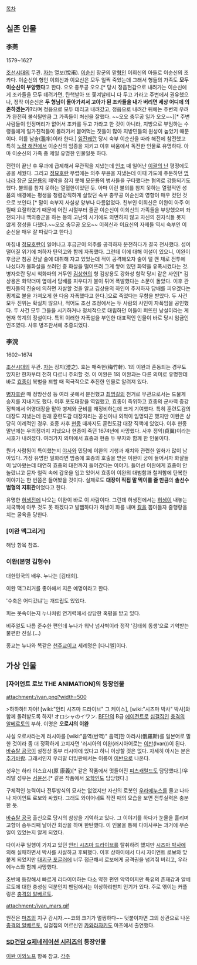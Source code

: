 [[목차]]
== 실존 인물 ==
=== 李莞 ===
1579~1627

[[조선]]시대의 무관. [[자]]는 열보(悅甫). [[이순신]] 장군의 맏[[형]]인 이희신의 아들로 이순신의 조카다. 이순신의 형인 이희신과 이요신은 모두 일찍 죽었는데 그래서 형들의 가족도 '''모두 이순신이 부양했다'''고 한다. 오오 충무공 오오.[* 당시 정읍현감으로 내려가는 이순신에게 조카들을 모두 데려가면, 탄핵받아 또 쫓겨날테니 다 두고 가라고 주변에서 권유했으나, 정작 이순신은 '''두 형님이 돌아가셔서 고아가 된 조카들을 내가 버리면 세상 어디에 의존하겠는가?'''라며 정읍으로 모두 데리고 내려갔고, 정읍으로 내려간 뒤에는 주변의 우려가 완전히 불식될만큼 그 가족들이 처신을 잘했다. ~~오오 충무공 일가 오오~~][* 주변사람들이 인정머리가 없어서 조카를 두고 가라고 한 것이 아니라, 지방으로 부임하는 수령들에게 일가친척들이 몰려가서 붙어먹는 짓들이 많아 지방민들의 원성이 높았기 때문이다. 이를 남솔(濫率)이라 한다.]
[[임진왜란]] 당시 숙부 이순신을 따라 해전에 참전했고 특히 [[노량 해전]]에서 이순신의 임종을 지키고 이후 싸움에서 독전한 인물로 유명하다. 아마 이순신의 가족 중 제일 유명한 인물일듯 하다.

전란이 끝난 후 무과에 급제해서 무관직을 지냈는데 [[인조]] 때 일어난 [[이괄의 난]] 평정에도 공을 세웠다. 그리고 [[정묘호란]] 무렵에는 의주 부윤을 지냈는데 이때 가도에 주둔하던 [[명]]나라 장군 [[모문룡]]의 패악을 참지 못해 모문룡의 병사들을 구타했다는 혐의로 강등되기도 했다. 불의를 참지 못하는 열혈한이었던 듯. 아마 이런 불의를 참지 못하는 열혈적인 성품의 배경에는 평생을 청렴강직하게 살았던 숙부 충무공 이순신의 영향이 매우 컸던 것으로 보인다.[* 말이 숙부지 사실상 양부나 다름없었다. 친부인 이희신은 이완이 아주 어릴때 요절하였기 때문에 어린 시절부터 줄곧 이순신이 이희신의 가족들을 부양했으며 좌천되거나 백의종군을 하는 등의 고난의 시기에도 외면하지 않고 자신의 친자식들 못지 않게 정성을 다했다.~~오오 충무공 오오~~ 이희신과 이요신의 자제들 역시 숙부인 이순신을 매우 잘 따랐다고 한다.]  

마침내 [[정묘호란]]이 일어나고 후금군이 의주를 공격하자 분전하다가 결국 전사했다. 성이 떨어질 위기에 처하자 탄약고와 함께 자폭했다. 그런데 이에 대해 이설이 있으니, 이완이 후금군 침공 전날 술에 대취해 자고 있었는데 적이 공격해오자 술이 덜 깬 채로 전투에 나섰다가 불화살을 쏘려던 중 화살을 떨어뜨려 그게 쌓여 있던 화약을 유폭시켰다는 것. 병자호란 당시 척화파의 거두인 [[김상헌]]의 형 김상용도 강화성 함락 당시 같은 사인[* 김상용은 화약더미 옆에서 담배를 피우다가 불이 튀어 폭발했다는 소문이 돌았다. 이후 관련자들의 진술에 의하면 자살할 것을 알고 김상용의 하인이 주저하자 담배를 피우겠다는 핑계로 불을 가져오게 한 다음 자폭했다고 한다.]으로 죽었다는 무함을 받았다. 두 사건 모두 진위는 확실치 않으나, 적어도 조선 조정에서는 두 사람의 사인이 자폭임을 공인했다. 두 사건 모두 그들을 시기하거나 정치적으로 대립하던 이들이 퍼뜨린 낭설이라는 게 현재 학계의 정설이다. 특히 이러한 자폭설을 부인한 대표적인 인물이 바로 당시 임금인 인조였다. 사후 병조판서에 추증되었다.
=== 李浣 ===
1602~1674

[[조선]]시대의 무관. [[자]]는 징지(澄之). 호는 매죽헌(梅竹軒).
1의 이완과 혼동되는 경우도 있지만 한자부터 전혀 다르니 주의할 것.
이 이완은 1의 이완과는 다른 의미로 유명한데 바로 [[효종]]이 북벌을 꾀할 때 적극적으로 추진한 인물로 알려져 있다.

[[병자호란]] 때 정방산성 등 여러 곳에서 분전했고 [[최명길]]의 천거로 무관으로서는 드물게 승지를 지내기도 했다. 이후 포도대장을 역임했고, 효종이 즉위하고 효종의 군사력 증강 정책에서 어영대장을 맡아 병제와 군비를 재정비하는데 크게 기여했다. 특히 훈련도감의 대장도 지냈는데 원래 훈련도감 대장자리는 공신이나 외척이 임명되곤 했지만 이완은 상당히 이례적인 경우. 효종 사후 [[현종]] 때까지도 훈련도감 대장 직책에 있었다. 이후 현종 말년에는 우의정까지 지냈으나 현종이 죽던 1674년에 사망했다. 사후 정익(貞翼)이라는 시호가 내려졌다. 여러가지 의미에서 효종과 현종 두 부자와 함께 한 인물이다.

뭔가 사람됨이 특이했는지 [[야사]]와 민담에 이완의 기행과 재치와 관련한 일화가 많이 남아있다. 가장 유명한 일화라면 밤중에 효종의 호출을 받은 이완이 궁에 들어서자 화살들이 날아왔는데 태연히 효종의 대전까지 들어갔다는 이야기. 들어선 이완에게 효종이 안 놀랐냐고 묻자 철릭 속에 갑옷을 입고 있어서 효종이 이완의 대범함과 철저함에 탄복한 이야기는 한 번쯤은 들어봤을 것이다. 실제로도 '''대장이 직접 말 먹이를 줄 만큼'''의 '''솔선수범형의 지휘관'''이었다고 한다.

유명한 [[허생전]]에 나오는 이완이 바로 이 사람이다. 그런데 허생전에서는 [[허생]]이 내놓는 치국책에 아무 것도 못 하겠다고 발뺌하다가 허생이 화를 내며 [[칼]]을 뽑아들자 줄행랑을 치는 굴욕을 당한다.
=== [이완 맥그리거] ===
해당 항목 참조.
=== 이완(본명 김형수) ===
대한민국의 배우. 누나는 [김태희].

이완 맥그리거를 좋아해서 지은 예명이라고 한다.

'수축은 어디갔냐'는 개드립도 있었다.

피는 못속이는지 누나처럼 연기력에서 상당한 혹평을 받고 있다.

비주얼도 나름 준수한 편인데 누나가 워낙 넘사벽이라 정작 '김태희 동생'으로 기억받는 불편한 진실.(...)

종교는 누나와 똑같은 [[천주교]]이고 세례명은 [다니엘]이다.
== 가상 인물 ==
=== [자이언트 로보 THE ANIMATION]의 등장인물 ===
attachment:/ivan.png?width=500

>하하하!! 자아! [wiki:"안티 시즈마 드라이브" 그 케이스], [wiki:"시즈마 박사" 박사]와 함께 돌려받도록 하지!
オロシャのイワン. [[BF단]]의 B급 [[에이전트]]로 [[십걸집]]인 [[충격의 알베르토]]의 부하. 이명은 '''오로샤의 이완'''

사실 오로샤라는게 러시아를 [wiki:"음역(번역)" 음역]한 아라사(俄羅斯)를 일본어로 말한 것이라 좀 더 정확하게 고치자면 '러시아의 이완(러시아어로는 [[이반]](Ivan))이 된다. [[바슈탈 공국]]이 설정상 동부 러시아에 있다고 하니 이상할 것은 없다. 자세히 아시는 분은 [[추가바람]]. 그래서인지 우리말 더빙판에서는 이름이 [[이반]]으로 나온다.

성우는 하라 야스요시(原 康義)[* 같은 작품에서 멋들어진 [[피츠캐럴드]]도 담당했다.]/우리말 성우는 [[서윤선]].[* 같은 작품에서 [[오학인]]도 담당했다.]

구체적인 능력이나 전투방식의 묘사는 없었지만 자신의 로봇인 [[우라에누스]]를 몰고 나타나 자이언트 로보와 싸웠다. 그래도 와이어네트 작전 때의 모습을 보면 전투실력은 충분한 듯.

[[바슈탈 공국]] 출신으로 당시의 참상을 기억하고 있다. 그 이야기를 하다가 눈물을 흘리며 고향이 송두리째 날아간 회상을 하며 한탄했다. 이 인물을 통해 다이사쿠는 과거에 무슨 일이 있었는지 알게 되었다.

다이사쿠 일행이 가지고 있던 [[안티 시즈마 드라이브]]를 탈취하려 했지만 [[시즈마 박사]]에 의해 실패하면서 박사를 사살하고 후퇴했다. 이후 상하이에서 다시 자이언트 로보와 맞붙게 되었지만 [[대괴구 포글러]]에 너무 접근해서 로보에게 공격권을 넘겨줘 버리고, 우라에누스와 함께 사망했다.

초반에 등장해서 빠르게 리타이어하는 다소 약한 편인 악역이지만 특유의 존재감과 알베르토에 대한 충성심 덕분인지 팬덤에서는 이상하리만치 인기가 있다. 주로 엮이는 커플링은 [[충격의 알베르토]].

attachment:/ivan_mars.gif

원전은 [[마즈]]의 지구 감시자.~~코의 크기가 멀쩡하다~~ 덧붙이자면 그의 상관으로 나온 [[충격의 알베르토]], 십걸집의 어르신인 [[카와라자키]]도 마즈에서 출연했다.

=== [[SD건담 G제네레이션 시리즈]]의 등장인물 ===
[[이완 이와노프]] 항목 참고.
[[각주]]

